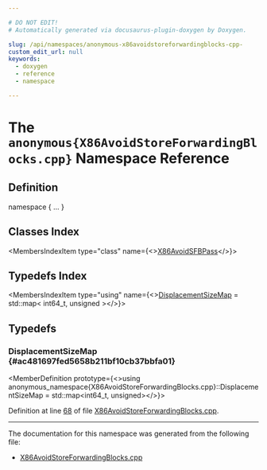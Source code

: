 ```yaml
---

# DO NOT EDIT!
# Automatically generated via docusaurus-plugin-doxygen by Doxygen.

slug: /api/namespaces/anonymous-x86avoidstoreforwardingblocks-cpp-
custom_edit_url: null
keywords:
  - doxygen
  - reference
  - namespace

---
```





# The `anonymous{X86AvoidStoreForwardingBlocks.cpp}` Namespace Reference

<DoxygenPage pluginConfig={pluginConfig}>



## Definition

<CodeBlock>namespace &#123; ... &#125;</CodeBlock>

## Classes Index

<MembersIndex>

<MembersIndexItem
  type="class"
  name={<><a href="/docs/api/classes/anonymous-namespace-x86avoidstoreforwardingblocks-cpp-/x86avoidsfbpass">X86AvoidSFBPass</a></>}>
</MembersIndexItem>

</MembersIndex>

## Typedefs Index

<MembersIndex>

<MembersIndexItem
  type="using"
  name={<><a href="#ac481697fed5658b211bf10cb37bbfa01">DisplacementSizeMap</a> = std::map&lt; int64&#95;t, unsigned &gt;</>}>
</MembersIndexItem>

</MembersIndex>


<SectionDefinition>

## Typedefs

### DisplacementSizeMap {#ac481697fed5658b211bf10cb37bbfa01}

<MemberDefinition
  prototype={<>using anonymous&#95;namespace&#123;X86AvoidStoreForwardingBlocks.cpp&#125;::DisplacementSizeMap =  std::map&lt;int64&#95;t, unsigned&gt;</>}>

Definition at line <a href="/docs/api/files/lib/lib/target/lib/target/x86/x86avoidstoreforwardingblocks-cpp/#l00068">68</a> of file <a href="/docs/api/files/lib/lib/target/lib/target/x86/x86avoidstoreforwardingblocks-cpp">X86AvoidStoreForwardingBlocks.cpp</a>.
</MemberDefinition>

</SectionDefinition>

<hr/>

The documentation for this namespace was generated from the following file:

<ul>
<li><a href="/docs/api/files/lib/lib/target/lib/target/x86/x86avoidstoreforwardingblocks-cpp">X86AvoidStoreForwardingBlocks.cpp</a></li>
</ul>

</DoxygenPage>
